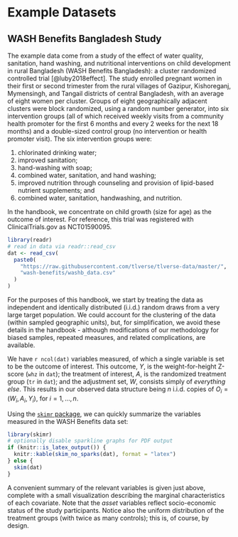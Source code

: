 # Example Datasets

## WASH Benefits Bangladesh Study {#wash}

The example data come from a study of the effect of water quality, sanitation, 
hand washing, and nutritional interventions on child development in rural 
Bangladesh (WASH Benefits Bangladesh): a cluster randomized controlled trial
[@luby2018effect]. The study enrolled pregnant women in their first or second
trimester from the rural villages of Gazipur, Kishoreganj, Mymensingh, and
Tangail districts of central Bangladesh, with an average of eight women per
cluster. Groups of eight geographically adjacent clusters were block randomized,
using a random number generator, into six intervention groups (all of which
received weekly visits from a community health promoter for the first 6 months
and every 2 weeks for the next 18 months) and a double-sized control group (no
intervention or health promoter visit). The six intervention groups were:

1. chlorinated drinking water;
2. improved sanitation;
3. hand-washing with soap;
4. combined water, sanitation, and hand washing;
5. improved nutrition through counseling and provision of lipid-based nutrient
   supplements; and
6. combined water, sanitation, handwashing, and nutrition.

In the handbook, we concentrate on child growth (size for age) as the outcome of
interest. For reference, this trial was registered with ClinicalTrials.gov as
NCT01590095.

```r
library(readr)
# read in data via readr::read_csv
dat <- read_csv(
  paste0(
    "https://raw.githubusercontent.com/tlverse/tlverse-data/master/",
    "wash-benefits/washb_data.csv"
  )
)
```
For the purposes of this handbook, we start by treating the data as independent
and identically distributed (i.i.d.) random draws from a very large target
population. We could account for the clustering of the
data (within sampled geographic units), but, for simplification, we avoid these
details in the handbook - although modifications of our methodology for biased
samples, repeated measures, and related complications, are available.

We have `r ncol(dat)` variables measured, of which a single variable is set to
be the outcome of interest. This outcome, $Y$, is the weight-for-height Z-score
(`whz` in `dat`); the treatment of interest, $A$, is the randomized treatment
group (`tr` in `dat`); and the adjustment set, $W$, consists simply of
*everything else*. This results in our observed data structure being $n$ i.i.d.
copies of $O_i = (W_i, A_i, Y_i)$, for $i = 1, \ldots, n$.

Using the [`skimr` package](https://CRAN.R-project.org/package=skimr), we can
quickly summarize the variables measured in the WASH Benefits data set:

```r
library(skimr)
# optionally disable sparkline graphs for PDF output
if (knitr::is_latex_output()) {
  knitr::kable(skim_no_sparks(dat), format = "latex")
} else {
  skim(dat)
}
```
A convenient summary of the relevant variables is given just above, complete
with a small visualization describing the marginal characteristics of each
covariate. Note that the *asset* variables reflect socio-economic status of the
study participants. Notice also the uniform distribution of the treatment groups
(with twice as many controls); this is, of course, by design.
